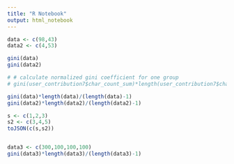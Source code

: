 ```yaml
---
title: "R Notebook"
output: html_notebook
---
```

```r
data <- c(98,43)
data2 <- c(4,53)

gini(data)
gini(data2)

# # calculate normalized gini coefficient for one group
# gini(user_contribution7$char_count_sum)*length(user_contribution7$char_count_sum)/(length(user_contribution7$char_count_sum)-1)

gini(data)*length(data)/(length(data)-1)
gini(data2)*length(data2)/(length(data2)-1)

s <- c(1,2,3)
s2 <- c(3,4,5)
toJSON(c(s,s2))


data3 <- c(300,100,100,100)
gini(data3)*length(data3)/(length(data3)-1)

```

